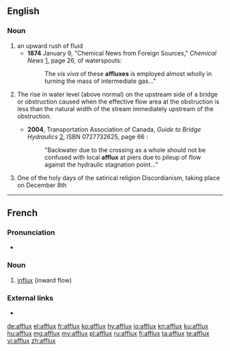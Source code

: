 ==English==

===Noun===
{{en-noun|es}}

# an upward rush of fluid
#* '''1874''' January 9, "Chemical News from Foreign Sources," ''Chemical News'' [http://books.google.com/books?id=jOUEAAAAQAAJ&pg=PA20-IA6&dq=affluxes&ei=oWrlRqH2I6HApgKCooX7AQ], page 26, of waterspouts:
#*: The ''vis viva'' of these '''affluxes''' is employed almost wholly in turning the mass of intermediate gas..."
# {{context|hydrology|lang=en}} The rise in water level (above normal) on the upstream side of a bridge or obstruction caused when the effective flow area at the obstruction is less than the natural width of the stream immediately upstream of the obstruction.
#* '''2004''', Transportation Association of Canada, ''Guide to Bridge Hydraulics'' [http://books.google.com/books?id=WjMJvtV1PeEC&pg=PA66&ei=RGzlRpaYMIfmpwKN6ujLDg&sig=_iClxoFfAKCUkxC9KOHAOrQdspk], ISBN 0727732625, page 66 :
#*: "Backwater due to the crossing as a whole should not be confused with local '''afflux''' at piers due to pileup of flow against the hydraulic stagnation point..."
# One of the holy days of the satirical religion Discordianism, taking place on December 8th

----

==French==

===Pronunciation===
* {{audio|Fr-afflux.ogg|Audio|lang=fr}}

===Noun===
{{fr-noun|m|afflux}}

# [[influx]] (inward flow)

===External links===
* {{R:TLFi}}

[[de:afflux]]
[[el:afflux]]
[[fr:afflux]]
[[ko:afflux]]
[[hy:afflux]]
[[io:afflux]]
[[kn:afflux]]
[[ku:afflux]]
[[hu:afflux]]
[[mg:afflux]]
[[my:afflux]]
[[pl:afflux]]
[[ru:afflux]]
[[fi:afflux]]
[[ta:afflux]]
[[te:afflux]]
[[vi:afflux]]
[[zh:afflux]]